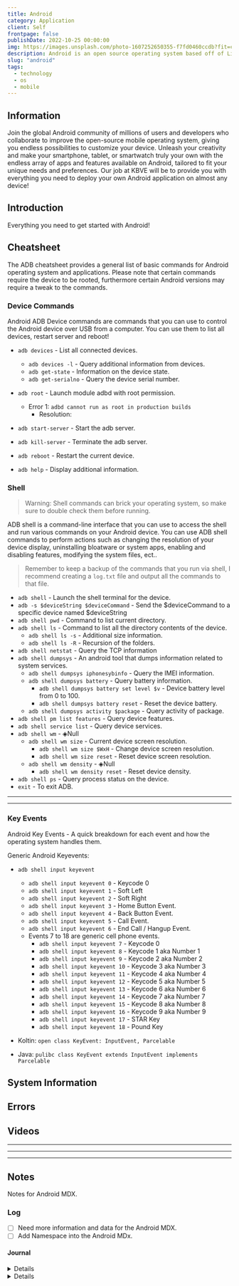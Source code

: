 ```yaml
---
title: Android
category: Application
client: Self
frontpage: false
publishDate: 2022-10-25 00:00:00
img: https://images.unsplash.com/photo-1607252650355-f7fd0460ccdb?fit=crop&w=1400&h=700&q=75
description: Android is an open source operating system based off of Linux that runs within the ARM architecture; the primary use-case is within the mobile/tablet eco-system but it has been expanding into server, desktop and embedables.
slug: "android"
tags:
  - technology
  - os
  - mobile
---
```



<MDXLayer title={frontmatter.title} description={frontmatter.description}>
<Widget img={frontmatter.img} skeleton={false}>
<MDXJS>



## Information

Join the global Android community of millions of users and developers who collaborate to improve the open-source mobile operating system, giving you endless possibilities to customize your device.
Unleash your creativity and make your smartphone, tablet, or smartwatch truly your own with the endless array of apps and features available on Android, tailored to fit your unique needs and preferences.
Our job at KBVE will be to provide you with everything you need to deploy your own Android application on almost any device!

## Introduction

Everything you need to get started with Android!

<N ns="ads" template="mdx2" id="ezoic" />

## Cheatsheet

The ADB cheatsheet provides a general list of basic commands for Android operating system and applications.
Please note that certain commands require the device to be rooted, furthermore certain Android versions may require a tweak to the commands.

### Device Commands

Android ADB Device commands are commands that you can use to control the Android device over USB from a computer.
You can use them to list all devices, restart server and reboot!

- `adb devices` - List all connected devices.

  - `adb devices -l` - Query additional information from devices.
  - `adb get-state` - Information on the device state.
  - `adb get-serialno` - Query the device serial number.

- `adb root` - Launch module adbd with root permission.
  - Error 1: `adbd cannot run as root in production builds`
    - Resolution:
- `adb start-server` - Start the adb server.
- `adb kill-server` - Terminate the adb server.
- `adb reboot` - Restart the current device.
- `adb help` - Display additional information.

### Shell

> Warning: Shell commands can brick your operating system, so make sure to double check them before running.

ADB shell is a command-line interface that you can use to access the shell and run various commands on your Android device.
You can use ADB shell commands to perform actions such as changing the resolution of your device display, uninstalling bloatware or system apps, enabling and disabling features, modifying the system files, ect..

> Remember to keep a backup of the commands that you run via shell, I recommend creating a `log.txt` file and output all the commands to that file.

- `adb shell` - Launch the shell terminal for the device.
- `adb -s $deviceString $deviceCommand` - Send the $deviceCommand to a specific device named $deviceString
- `adb shell pwd` - Command to list current directory.
- `adb shell ls` - Command to list all the directory contents of the device.
  - `adb shell ls -s` - Additional size information.
  - `adb shell ls -R` - Recursion of the folders.
- `adb shell netstat` - Query the TCP information
- `adb shell dumpsys` - An android tool that dumps information related to system services.
  - `adb shell dumpsys iphonesybinfo` - Query the IMEI information.
  - `adb shell dumpsys battery` - Query battery information.
    - `adb shell dumpsys battery set level $v` - Device battery level from 0 to 100.
    - `adb shell dumpsys battery reset` - Reset the device battery.
  - `adb shell dumpsys activity $package` - Query activity of package.
- `adb shell pm list features` - Query device features.
- `adb shell service list` - Query device services.
- `adb shell wm` - ◈Null
  - `adb shell wm size` - Current device screen resolution.
    - `adb shell wm size $WxH` - Change device screen resolution.
    - `adb shell wm size reset` - Reset device screen resolution.
  - `adb shell wm density` - ◈Null
    - `adb shell wm density reset` - Reset device density.
- `adb shell ps` - Query process status on the device.
- `exit` - To exit ADB.

---

<N ns="ads" template="mdx2" id="ezoic" />

---

### Key Events

Android Key Events - A quick breakdown for each event and how the operating system handles them.

Generic Android Keyevents:

- `adb shell input keyevent`

  - `adb shell input keyevent 0` - Keycode 0
  - `adb shell input keyevent 1` - Soft Left
  - `adb shell input keyevent 2` - Soft Right
  - `adb shell input keyevent 3` - Home Button Event.
  - `adb shell input keyevent 4` - Back Button Event.
  - `adb shell input keyevent 5` - Call Event.
  - `adb shell input keyevent 6` - End Call / Hangup Event.
  - Events 7 to 18 are generic cell phone events.
    - `adb shell input keyevent 7` - Keycode 0
    - `adb shell input keyevent 8` - Keycode 1 aka Number 1
    - `adb shell input keyevent 9` - Keycode 2 aka Number 2
    - `adb shell input keyevent 10` - Keycode 3 aka Number 3
    - `adb shell input keyevent 11` - Keycode 4 aka Number 4
    - `adb shell input keyevent 12` - Keycode 5 aka Number 5
    - `adb shell input keyevent 13` - Keycode 6 aka Number 6
    - `adb shell input keyevent 14` - Keycode 7 aka Number 7
    - `adb shell input keyevent 15` - Keycode 8 aka Number 8
    - `adb shell input keyevent 16` - Keycode 9 aka Number 9
    - `adb shell input keyevent 17` - STAR Key
    - `adb shell input keyevent 18` - Pound Key

- Koltin: `open class KeyEvent: InputEvent, Parcelable`

- Java: `pulibc class KeyEvent extends InputEvent implements Parcelable`

## System Information

## Errors

## Videos

<N ns="c" template="yt" data="https://www.youtube.com/watch?v=fis26HvvDII" />

---

<N ns="c" template="yt" data="https://www.youtube.com/watch?v=aS__9RbCyHg" />

---

<N ns="ads" template="mdx2" id="ezoic" />

---

## Notes

Notes for Android MDX.

### Log

- [ ] Need more information and data for the Android MDX.
- [ ] Add Namespace into the Android MDx.

#### Journal

<Details data="2023-06-20">
Just added the details mdx to the notes!
</Details>

<Details data="2023-04-15">
Testing the tabs for Android MDX
</Details>

</MDXJS>
</Widget>
</MDXLayer>